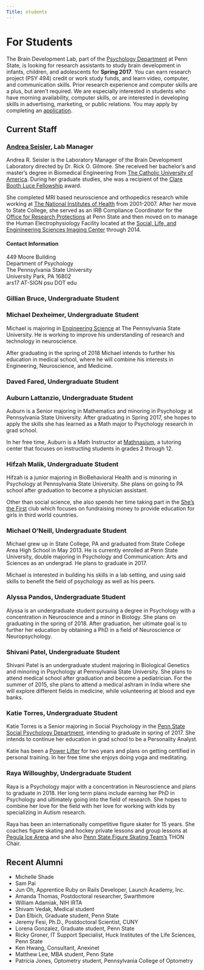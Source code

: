 ```yaml
---
Title: students
---
```


# For Students

The Brain Development Lab, part of the [Psychology Department](http://psych.la.psu.edu) at Penn State, is looking for research assistants to study brain development in infants, children, and adolescents for **Spring 2017**. You can earn research project (PSY 494) credit or work study funds, and learn video, computer, and communication skills. Prior research experience and computer skills are a plus, but aren't required. We are especially interested in students who have morning availability, computer skills, or are interested in developing skills in advertising, marketing, or public relations. You may apply by completing an [application](https://docs.google.com/forms/d/1HgafpfTVPyMk_Wzf4b_ubzig_fs4lFGS6qh_y0sa0uE/viewform).

## Current Staff
### [Andrea Seisler](mailto:ars17psu@gmail.com), Lab Manager
Andrea R. Seisler is the Laboratory Manager of the Brain Development Laboratory directed by Dr. Rick O. Gilmore. She received her bachelor's and master's degree in Biomedical Engineering from [The Catholic University of America](http://www.cua.edu/). During her graduate studies, she was a recipient of the [Clare Booth Luce Fellowship](http://www.hluce.org/cblprogram.aspx) award.

She completed MRI based neuroscience and orthopedics research while working at [The National Institutes of Health](http://www.nih.gov/) from 2001-2007. After her move to State College, she served as an IRB Compliance Coordinator for the [Office for Research Protections](http://www.research.psu.edu/orp/humans) at Penn State and then moved on to manage the Human Electrophysiology Facility located at the [Social, Life, and Enginineering Sciences Imaging Center](http://www.imaging.psu.edu/) through 2014.

#### Contact Information
<p>449 Moore Building<br/>
Department of Psychology<br/>
The Pennsylvania State University<br/>
University Park, PA 16802<br/>
ars17 AT-SIGN psu DOT edu</p>


### Gillian Bruce, Undergraduate Student

### Michael Dexheimer, Undergraduate Student

Michael is majoring in [Engineering Science](http://www.esm.psu.edu/) at The Pennsylvania State University. He is working to improve his understanding of research and technology in neuroscience.

After graduating in the spring of 2018 Michael intends to further his education in medical school, where he will combine his interests in Engineering, Neuroscience, and Medicine. 

### Daved Fared, Undergraduate Student

### Auburn Lattanzio, Undergraduate Student

Auburn is a Senior majoring in Mathematics and minoring in Psychology at Pennsylvania State University. After graduating in Spring 2017, she hopes to apply the skills she has learned as a Math major to Psychology research in grad school.

In her free time, Auburn is a Math Instructor at [Mathnasium](http://www.mathnasium.com/statecollege/our-team), a tutoring center that focuses on instructing students in grades 2 through 12.

### Hifzah Malik, Undergraduate Student  

Hifzah is a junior majoring in BioBehavioral Health and is minoring in Psychology at Pennsylvania State University. She plans on going to PA school after graduation to become a physician assistant.

Other than social science, she also spends her time taking part in the [She's the First](https://www.shesthefirst.org/campus-chapters/) club which focuses on fundraising money to provide education for girls in third world countries. 

### Michael O'Neill, Undergraduate Student
Michael grew up in State College, PA and graduated from State College Area High School in May 2013. He is currently enrolled at Penn State University, double majoring in Psychology and Communication: Arts and Sciences as an undergrad. He plans to graduate in 2017.

Michael is interested in building his skills in a lab setting, and using said skills to benefit the field of psychology as well as his peers.


### Alyssa Pandos, Undergraduate Student  

Alyssa is an undergraduate student pursuing a degree in Psychology with a concentration in Neuroscience and a minor in Biology. She plans on graduating in the spring of 2018. After graduation, her ultimate goal is to further her education by obtaining a PhD in a field of Neuroscience or Neuropsychology. 

### Shivani Patel, Undergraduate Student

Shivani Patel is an undergraduate student majoring in Biological Genetics and minoring in Psychology at Pennsylvania State University. She plans to attend medical school after graduation and become a pediatrician. For the summer of 2015, she plans to attend a medical ashram in India where she will explore different fields in medicine, while volunteering at blood and eye banks.

### Katie Torres, Undergraduate Student  

Katie Torres is a Senior majoring in Social Psychology in the [Penn State Social Psychology Department](http://psych.la.psu.edu/graduate/program-areas/social), intending to graduate in spring of 2017. She intends to continue her education in grad school to be a Personality Analyst. 

Katie has been a [Power Lifter](http://sites.psu.edu/clubsports/clubs/powerlifting/) for two years and plans on getting certified in personal training. In her free time she enjoys doing yoga and meditating.  


### Raya Willoughby, Undergraduate Student  
Raya is a Psychology major with a concentration in Neuroscience and plans to graduate in 2018. Her long term plans include earning her PhD in Psychology and ultimately going into the field of research. She hopes to combine her love for the field with her love for working with kids by specializing in Autism research.

Raya has been an internationally competitive figure skater for 15 years. She coaches figure skating and hockey private lessons and group lessons at [Pegula Ice Arena](http://www.gopsusports.com/pegula-ice-arena/) and she also [Penn State Figure Skating Team’s](http://onwardstate.com/2016/01/27/video-the-penn-state-figuring-skating-team-glides-to-success/) THON Chair.


## Recent Alumni

- Michelle Shade
- Sam Pai
- Jun Oh, Apprentice Ruby on Rails Developer, Launch Academy, Inc.
- Amanda Thomas, Postdoctoral researcher, Swarthmore
- William Adamiak, NIH IRTA
- Shivam Vedak, Medical student
- Dan Elbich, Graduate student, Penn State
- Jeremy Fesi, Ph.D., Postdoctoral Scientist, CUNY
- Lorena Gonzalez, Graduate student, Penn State
- Ricky Groner, IT Support Specialist, Huck Institutes of the Life Sciences, Penn State
- Ken Hwang, Consultant, Anexinet
- Matthew Lee, MBA student, Penn State
- Patricia Jones, Optometry student, Pennsylvania College of Optometry
